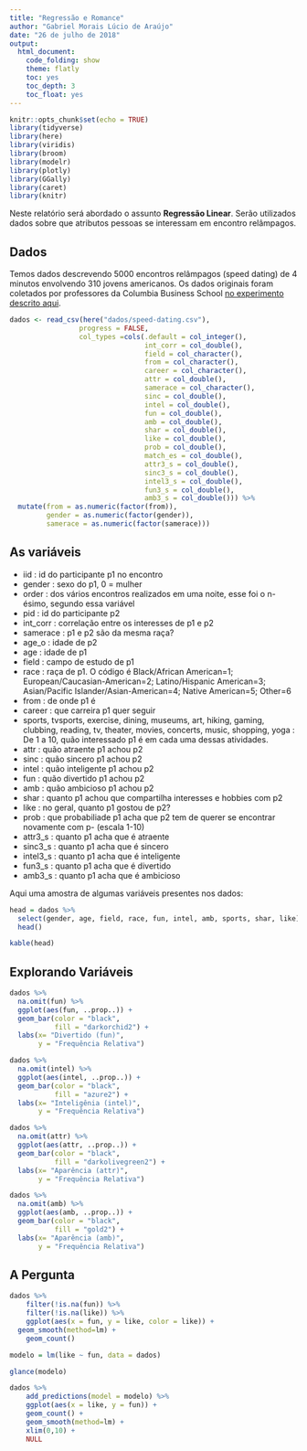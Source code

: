 ```yaml
---
title: "Regressão e Romance"
author: "Gabriel Morais Lúcio de Araújo"
date: "26 de julho de 2018"
output:
  html_document:
    code_folding: show
    theme: flatly
    toc: yes
    toc_depth: 3
    toc_float: yes
---
```


```r
knitr::opts_chunk$set(echo = TRUE)
library(tidyverse)
library(here)
library(viridis)
library(broom)
library(modelr)
library(plotly)
library(GGally)
library(caret)
library(knitr)
```

Neste relatório será abordado o assunto **Regressão Linear**. Serão utilizados dados sobre que atributos pessoas se interessam em encontro relâmpagos.

## Dados

Temos dados descrevendo 5000 encontros relâmpagos (speed dating) de 4 minutos envolvendo 310 jovens americanos. Os dados originais foram coletados por professores da Columbia Business School [no experimento descrito aqui](http://faculty.chicagobooth.edu/emir.kamenica/documents/genderDifferences.pdf).

```r
dados <- read_csv(here("dados/speed-dating.csv"),
                 progress = FALSE,
                 col_types =cols(.default = col_integer(),
                                 int_corr = col_double(),
                                 field = col_character(),
                                 from = col_character(),
                                 career = col_character(),
                                 attr = col_double(),
                                 samerace = col_character(),
                                 sinc = col_double(),
                                 intel = col_double(),
                                 fun = col_double(),
                                 amb = col_double(),
                                 shar = col_double(),
                                 like = col_double(),
                                 prob = col_double(),
                                 match_es = col_double(),
                                 attr3_s = col_double(),
                                 sinc3_s = col_double(),
                                 intel3_s = col_double(),
                                 fun3_s = col_double(),
                                 amb3_s = col_double())) %>%
  mutate(from = as.numeric(factor(from)),
         gender = as.numeric(factor(gender)),
         samerace = as.numeric(factor(samerace)))
```

## As variáveis

- iid : id do participante p1 no encontro
- gender : sexo do p1, 0 = mulher
- order : dos vários encontros realizados em uma noite, esse foi o n-ésimo, segundo essa variável
- pid : id do participante p2
- int_corr : correlação entre os interesses de p1 e p2
- samerace : p1 e p2 são da mesma raça?
- age_o : idade de p2
- age : idade de p1
- field : campo de estudo de p1
- race : raça de p1. O código é Black/African American=1; European/Caucasian-American=2; Latino/Hispanic American=3; Asian/Pacific Islander/Asian-American=4;	Native American=5; 	Other=6
- from : de onde p1 é
- career : que carreira p1 quer seguir
- sports, tvsports, exercise, dining, museums, art, hiking, gaming, clubbing, reading, tv, theater, movies, concerts, music, shopping, yoga : De 1 a 10, quão interessado p1 é em cada uma dessas atividades.  
- attr : quão atraente p1 achou p2
- sinc : quão sincero p1 achou p2
- intel : quão inteligente p1 achou p2    
- fun : quão divertido p1 achou p2
- amb : quão ambicioso p1 achou p2
- shar : quanto p1 achou que compartilha interesses e hobbies com p2
- like : no geral, quanto p1 gostou de p2?
- prob : que probabiliade p1 acha que p2 tem de querer se encontrar novamente com p- (escala 1-10)
- attr3_s : quanto p1 acha que é atraente
- sinc3_s : quanto p1 acha que é sincero
- intel3_s : quanto p1 acha que é inteligente
- fun3_s : quanto p1 acha que é divertido
- amb3_s : quanto p1 acha que é ambicioso

Aqui uma amostra de algumas variáveis presentes nos dados:
```r
head = dados %>%
  select(gender, age, field, race, fun, intel, amb, sports, shar, like) %>%
  head()

kable(head)
```

## Explorando Variáveis
```r
dados %>%
  na.omit(fun) %>%
  ggplot(aes(fun, ..prop..)) +
  geom_bar(color = "black",
           fill = "darkorchid2") +
  labs(x= "Divertido (fun)",
       y = "Frequência Relativa")
```
```r
dados %>%
  na.omit(intel) %>%
  ggplot(aes(intel, ..prop..)) +
  geom_bar(color = "black",
           fill = "azure2") +
  labs(x= "Inteligênia (intel)",
       y = "Frequência Relativa")
```
```r
dados %>%
  na.omit(attr) %>%
  ggplot(aes(attr, ..prop..)) +
  geom_bar(color = "black",
           fill = "darkolivegreen2") +
  labs(x= "Aparência (attr)",
       y = "Frequência Relativa")
```
```r
dados %>%
  na.omit(amb) %>%
  ggplot(aes(amb, ..prop..)) +
  geom_bar(color = "black",
           fill = "gold2") +
  labs(x= "Aparência (amb)",
       y = "Frequência Relativa")
```

## A Pergunta

```r
dados %>% 
    filter(!is.na(fun)) %>%
    filter(!is.na(like)) %>%
    ggplot(aes(x = fun, y = like, color = like)) + 
  geom_smooth(method=lm) +
    geom_count()
```

```r
modelo = lm(like ~ fun, data = dados)

glance(modelo)
```

```r
dados %>% 
    add_predictions(model = modelo) %>% 
    ggplot(aes(x = like, y = fun)) + 
    geom_count() +
    geom_smooth(method=lm) +
    xlim(0,10) +
    NULL
```

